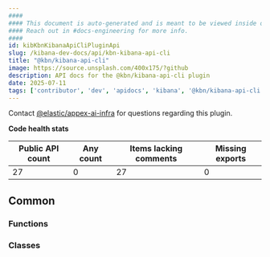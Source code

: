 ```yaml
---
####
#### This document is auto-generated and is meant to be viewed inside our experimental, new docs system.
#### Reach out in #docs-engineering for more info.
####
id: kibKbnKibanaApiCliPluginApi
slug: /kibana-dev-docs/api/kbn-kibana-api-cli
title: "@kbn/kibana-api-cli"
image: https://source.unsplash.com/400x175/?github
description: API docs for the @kbn/kibana-api-cli plugin
date: 2025-07-11
tags: ['contributor', 'dev', 'apidocs', 'kibana', '@kbn/kibana-api-cli']
---
```




Contact [@elastic/appex-ai-infra](https://github.com/orgs/elastic/teams/appex-ai-infra) for questions regarding this plugin.

**Code health stats**

| Public API count  | Any count | Items lacking comments | Missing exports |
|-------------------|-----------|------------------------|-----------------|
| 27 | 0 | 27 | 0 |

## Common

### Functions
<DocDefinitionList data={kbnKibanaApiCliObj.common.functions}/>

### Classes
<DocDefinitionList data={kbnKibanaApiCliObj.common.classes}/>

